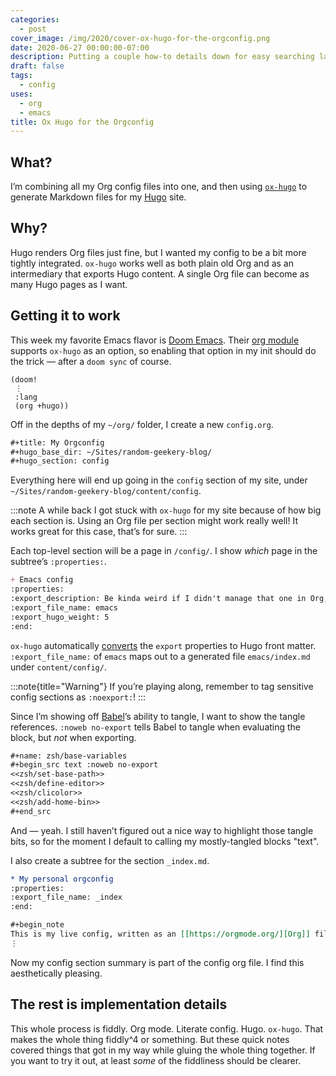 ```yaml
---
categories:
  - post
cover_image: /img/2020/cover-ox-hugo-for-the-orgconfig.png
date: 2020-06-27 00:00:00-07:00
description: Putting a couple how-to details down for easy searching later
draft: false
tags:
  - config
uses:
  - org
  - emacs
title: Ox Hugo for the Orgconfig
---
```


## What?

I’m combining all my Org config files into one, and then using
[`ox-hugo`][ox-hugo] to generate Markdown files for my [Hugo][hugo] site.

## Why?

Hugo renders Org files just fine, but I wanted my config to be a bit more
tightly integrated.  `ox-hugo` works well as both plain old Org and as an
intermediary that exports Hugo content.  A single Org file can become as many
Hugo pages as I want.

## Getting it to work

This week my favorite Emacs flavor is [Doom Emacs][doom-emacs].  Their [org
module][org-module] supports `ox-hugo` as an option, so enabling that option in
my init should do the trick — after a `doom sync` of course.

```elisp
(doom!
 ⋮
 :lang
 (org +hugo))
```

Off in the depths of my `~/org/` folder, I create a new `config.org`.

```org title="config.org"
#+title: My Orgconfig
#+hugo_base_dir: ~/Sites/random-geekery-blog/
#+hugo_section: config
```

Everything here will end up going in the `config` section of my site, under
`~/Sites/random-geekery-blog/content/config`.

:::note
A while back I got stuck with `ox-hugo` for my site because of how big each
section is.  Using an Org file per section might work really well!  It works
great for this case, that’s for sure.
:::

Each top-level section will be a page in `/config/`.
I show *which* page in the subtree’s `:properties:`.

```org
+ Emacs config
:properties:
:export_description: Be kinda weird if I didn't manage that one in Org, yes?
:export_file_name: emacs
:export_hugo_weight: 5
:end:
```

`ox-hugo` automatically [converts][] the `export` properties to Hugo front
matter.  `:export_file_name:` of `emacs` maps out to a generated file
`emacs/index.md` under `content/config/`.

:::note{title="Warning"}
If you’re playing along, remember to tag sensitive config sections as `:noexport:`!
:::

Since I’m showing off [Babel][babel]’s ability to tangle, I want to show the
tangle references.  `:noweb no-export` tells Babel to tangle when evaluating
the block, but *not* when exporting.

```org
#+name: zsh/base-variables
#+begin_src text :noweb no-export
<<zsh/set-base-path>>
<<zsh/define-editor>>
<<zsh/clicolor>>
<<zsh/add-home-bin>>
#+end_src
```

And — yeah.  I still haven’t figured out a nice way to highlight those tangle
bits, so for the moment I default to calling my mostly-tangled blocks "text".

I also create a subtree for the section `_index.md`.

```org
* My personal orgconfig
:properties:
:export_file_name: _index
:end:

#+begin_note
This is my live config, written as an [[https://orgmode.org/][Org]] file and integrated with my site with [[https://ox-hugo.scripter.co/][=ox-hugo=]].
⋮
```

Now my config section summary is part of the config org file.  I find this
aesthetically pleasing.

## The rest is implementation details

This whole process is fiddly.  Org mode.  Literate config.  Hugo.  `ox-hugo`.
That makes the whole thing fiddly^4 or something.  But these quick notes
covered things that got in my way while gluing the whole thing together.  If
you want to try it out, at least *some* of the fiddliness should be clearer.

[ox-hugo]: https://ox-hugo.scripter.co
[hugo]: https://gohugo.io
[doom-emacs]: https://github.com/hlissner/doom-emacs
[org-module]: https://github.com/hlissner/doom-emacs/tree/develop/modules/lang/org
[converts]: https://ox-hugo.scripter.co/doc/org-meta-data-to-hugo-front-matter/%5D
[babel]: https://orgmode.org/worg/org-contrib/babel/intro.html
